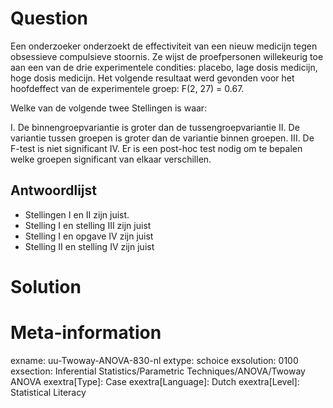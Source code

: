 Question
========
  
Een onderzoeker onderzoekt de effectiviteit van een nieuw medicijn tegen obsessieve compulsieve stoornis. Ze wijst de proefpersonen willekeurig toe aan een van de drie experimentele condities: placebo, lage dosis medicijn, hoge dosis medicijn. Het volgende resultaat werd gevonden voor het hoofdeffect van de experimentele groep: F(2, 27) = 0.67.

Welke van de volgende twee Stellingen is waar:

I. De binnengroepvariantie is groter dan de tussengroepvariantie II. De variantie tussen groepen is groter dan de variantie binnen groepen. III. De F-test is niet significant IV. Er is een post-hoc test nodig om te bepalen welke groepen significant van elkaar verschillen.

  
Antwoordlijst
----------
* Stellingen I en II zijn juist.
* Stelling I en stelling III zijn juist
* Stelling I en opgave IV zijn juist
* Stelling II en stelling IV zijn juist 

Solution
========

Meta-information
================
exname: uu-Twoway-ANOVA-830-nl
extype: schoice
exsolution: 0100
exsection: Inferential Statistics/Parametric Techniques/ANOVA/Twoway ANOVA
exextra[Type]: Case
exextra[Language]: Dutch
exextra[Level]: Statistical Literacy
